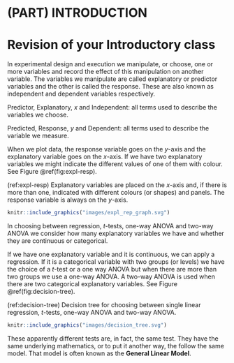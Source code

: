 # (PART) INTRODUCTION {-}

# Revision of your Introductory class {#revision}
In experimental design and execution we manipulate, or choose, one or more variables and record the effect of this manipulation on another variable. The variables we manipulate  are called explanatory or predictor variables and the other is called the response. These are also known as independent and dependent variables respectively.

:::key
Predictor, Explanatory, *x* and Independent: all terms used to describe the variables we choose.  
:::

:::key
Predicted, Response, *y* and Dependent: all terms used to describe the variable we measure.
:::

When we plot data, the response variable goes on the *y*-axis and the explanatory variable goes on the *x*-axis. If we have two explanatory variables we might indicate the different values of one of them with colour. See Figure \@ref(fig:expl-resp). 

(ref:expl-resp) Explanatory variables are placed on the *x*-axis and, if there is more than one, indicated with different colours (or shapes) and panels. The response variable is always on the *y*-axis. 


```r
knitr::include_graphics("images/expl_rep_graph.svg")
```



In choosing between regression, *t*-tests, one-way ANOVA and two-way ANOVA we consider how many explanatory variables we have and whether they are continuous or categorical. 

If we have one explanatory variable and it is continuous, we can apply a regression. If it is a categorical variable with two groups (or levels) we have the choice of a *t*-test or a one way ANOVA but when there are more than two groups we use a one-way ANOVA. A two-way ANOVA is used when there are two categorical explanatory variables. See Figure \@ref(fig:decision-tree). 

(ref:decision-tree) Decision tree for choosing between single linear regression, *t*-tests, one-way ANOVA and two-way ANOVA.

```r
knitr::include_graphics("images/decision_tree.svg")
```

These apparently different tests are, in fact, the same test. They have the same underlying mathematics, or to put it another way, the follow the same model. That model is often known as the **General Linear Model**. 




